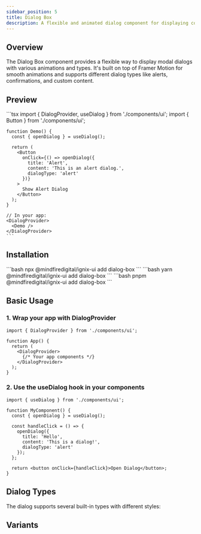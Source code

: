 ```yaml
---
sidebar_position: 5
title: Dialog Box
description: A flexible and animated dialog component for displaying content and capturing user input.
---
```



## Overview

The Dialog Box component provides a flexible way to display modal dialogs with various animations and types. It's built on top of Framer Motion for smooth animations and supports different dialog types like alerts, confirmations, and custom content.


## Preview

<Tabs defaultValue="preview">
  <TabItem value="preview" label="Preview" default>
    <div className="p-4 border rounded-lg">
      <DialogProvider>
        <div className="space-y-4">
          <DialogDemo type="alert" />
        </div>
      </DialogProvider>
    </div>
  </TabItem>
  <TabItem value="code" label="Code">
    ```tsx
    import { DialogProvider, useDialog } from './components/ui';
    import { Button } from './components/ui';

    function Demo() {
      const { openDialog } = useDialog();
      
      return (
        <Button 
          onClick={() => openDialog({
            title: 'Alert',
            content: 'This is an alert dialog.',
            dialogType: 'alert'
          })}
        >
          Show Alert Dialog
        </Button>
      );
    }

    // In your app:
    <DialogProvider>
      <Demo />
    </DialogProvider>
    ```
  </TabItem>
</Tabs>

## Installation

<Tabs>
  <TabItem value="npm" label="npm" default>
    ```bash
    npx @mindfiredigital/ignix-ui add dialog-box
    ```
  </TabItem>
  <TabItem value="yarn" label="Yarn">
    ```bash
    yarn @mindfiredigital/ignix-ui add dialog-box
    ```
  </TabItem>
  <TabItem value="pnpm" label="pnpm">
    ```bash
    pnpm @mindfiredigital/ignix-ui add dialog-box
    ```
  </TabItem>
</Tabs>

## Basic Usage

### 1. Wrap your app with DialogProvider

```tsx
import { DialogProvider } from './components/ui';

function App() {
  return (
    <DialogProvider>
      {/* Your app components */}
    </DialogProvider>
  );
}
```

### 2. Use the useDialog hook in your components

```tsx
import { useDialog } from './components/ui';

function MyComponent() {
  const { openDialog } = useDialog();

  const handleClick = () => {
    openDialog({
      title: 'Hello',
      content: 'This is a dialog!',
      dialogType: 'alert'
    });
  };

  return <button onClick={handleClick}>Open Dialog</button>;
}
```

## Dialog Types

The dialog supports several built-in types with different styles:


## Variants

<DialogBoxDemo />
